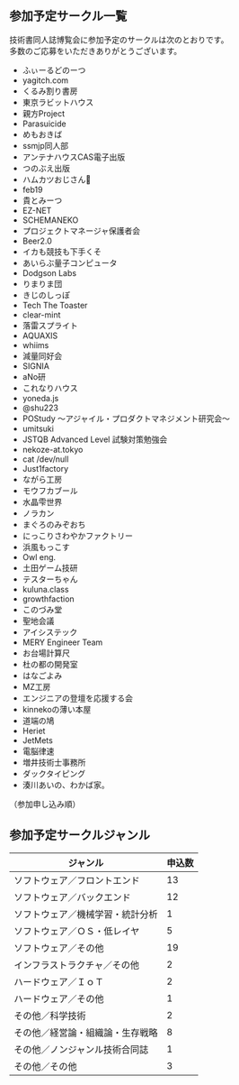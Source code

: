 
<SEO title="aaaa" description="aaaaaaaaa"/>

## 参加予定サークル一覧

技術書同人誌博覧会に参加予定のサークルは次のとおりです。<br/>
多数のご応募をいただきありがとうございます。<br/>

- ふぃーるどのーつ
- yagitch.com
- くるみ割り書房
- 東京ラビットハウス
- 親方Project
- Parasuicide
- めもおきば
- ssmjp同人部
- アンテナハウスCAS電子出版
- つのぶえ出版
- ハムカツおじさん🤘
- feb19
- 貴とみーつ
- EZ-NET
- SCHEMANEKO
- プロジェクトマネージャ保護者会
- Beer2.0
- イカも競技も下手くそ
- あいらぶ量子コンピュータ
- Dodgson Labs
- りまりま団
- きじのしっぽ
- Tech The Toaster
- clear-mint
- 落雷スプライト
- AQUAXIS
- whiims
- 減量同好会
- SIGNIA
- aNo研
- これなりハウス
- yoneda.js
- @shu223
- POStudy 〜アジャイル・プロダクトマネジメント研究会〜
- umitsuki
- JSTQB Advanced Level 試験対策勉強会
- nekoze-at.tokyo
- cat /dev/null
- Just1factory
- ながら工房
- モウフカブール
- 水晶雫世界
- ノラカン
- まぐろのみぞおち
- にっこりさわやかファクトリー
- 浜風もっこす
- Owl eng.
- 土田ゲーム技研
- テスターちゃん
- kuluna.class
- growthfaction
- このづみ堂
- 聖地会議
- アイシステック
- MERY Engineer Team
- お台場計算尺
- 杜の都の開発室
- はなごよみ
- MZ工房
- エンジニアの登壇を応援する会
- kinnekoの薄い本屋
- 道端の鳩
- Heriet
- JetMets
- 電脳律速
- 増井技術士事務所
- ダックタイピング
- 湊川あいの、わかば家。

（参加申し込み順）

## 参加予定サークルジャンル

ジャンル | 申込数
---------|--------
ソフトウェア／フロントエンド | 13
ソフトウェア／バックエンド | 12
ソフトウェア／機械学習・統計分析 | 1
ソフトウェア／ＯＳ・低レイヤ | 5
ソフトウェア／その他 | 19
インフラストラクチャ／その他 | 2
ハードウェア／ＩｏＴ | 2
ハードウェア／その他 | 1
その他／科学技術 | 2
その他／経営論・組織論・生存戦略 | 8
その他／ノンジャンル技術合同誌 | 1
その他／その他 | 3
